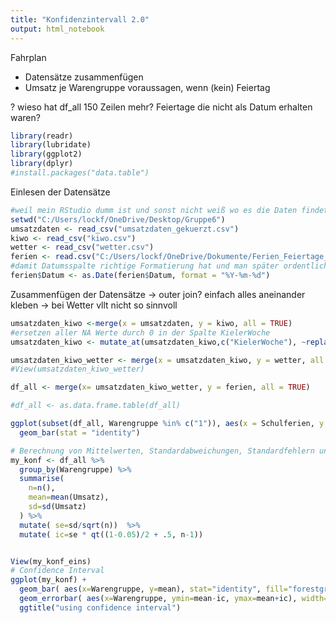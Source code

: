 ```yaml
---
title: "Konfidenzintervall 2.0"
output: html_notebook
---
```

Fahrplan

- Datensätze zusammenfügen
- Umsatz je Warengruppe voraussagen, wenn (kein) Feiertag

? wieso hat df_all 150 Zeilen mehr? Feiertage die nicht als Datum erhalten waren?

```r
library(readr)
library(lubridate)
library(ggplot2)
library(dplyr)
#install.packages("data.table")

```
Einlesen der Datensätze
```r
#weil mein RStudio dumm ist und sonst nicht weiß wo es die Daten findet und wo es arbeiten soll:))
setwd("C:/Users/lockf/OneDrive/Desktop/Gruppe6")
umsatzdaten <- read_csv("umsatzdaten_gekuerzt.csv")
kiwo <- read_csv("kiwo.csv")
wetter <- read_csv("wetter.csv")
ferien <- read.csv("C:/Users/lockf/OneDrive/Dokumente/Ferien_Feiertage_sh.csv", header = TRUE, sep = ";")
#damit Datumsspalte richtige Formatierung hat und man später ordentlich mergen kann
ferien$Datum <- as.Date(ferien$Datum, format = "%Y-%m-%d")


```
Zusammenfügen der Datensätze
-> outer join? einfach alles aneinander kleben
-> bei Wetter vllt nicht so sinnvoll

```r
umsatzdaten_kiwo <-merge(x = umsatzdaten, y = kiwo, all = TRUE)
#ersetzen aller NA Werte durch 0 in der Spalte KielerWoche
umsatzdaten_kiwo <- mutate_at(umsatzdaten_kiwo,c("KielerWoche"), ~replace(., is.na(.), 0))

umsatzdaten_kiwo_wetter <- merge(x = umsatzdaten_kiwo, y = wetter, all = TRUE)
#View(umsatzdaten_kiwo_wetter)

df_all <- merge(x= umsatzdaten_kiwo_wetter, y = ferien, all = TRUE)

#df_all <- as.data.frame.table(df_all)

ggplot(subset(df_all, Warengruppe %in% c("1")), aes(x = Schulferien, y = Umsatz, fill=Warengruppe) )+
  geom_bar(stat = "identity")

# Berechnung von Mittelwerten, Standardabweichungen, Standardfehlern und Konfidenzintervallen
my_konf <- df_all %>%
  group_by(Warengruppe) %>%
  summarise(
    n=n(),
    mean=mean(Umsatz),
    sd=sd(Umsatz)
  ) %>%
  mutate( se=sd/sqrt(n))  %>%
  mutate( ic=se * qt((1-0.05)/2 + .5, n-1))


View(my_konf_eins)
# Confidence Interval
ggplot(my_konf) +
  geom_bar( aes(x=Warengruppe, y=mean), stat="identity", fill="forestgreen", alpha=0.5) +
  geom_errorbar( aes(x=Warengruppe, ymin=mean-ic, ymax=mean+ic), width=0.4, colour="orange", alpha=0.9, size=1.5) +
  ggtitle("using confidence interval")

```